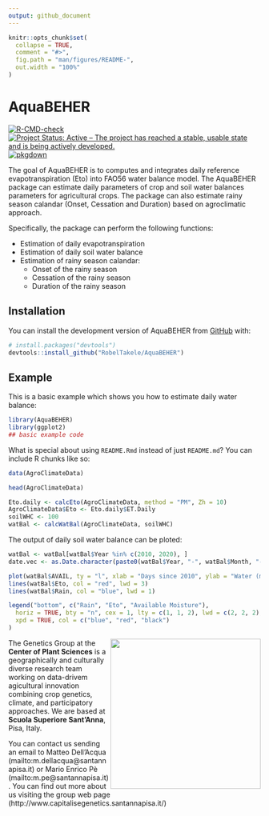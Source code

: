 ```yaml
---
output: github_document
---
```


<!-- README.md is generated from README.Rmd. Please edit that file -->

```r
knitr::opts_chunk$set(
  collapse = TRUE,
  comment = "#>",
  fig.path = "man/figures/README-",
  out.width = "100%"
)
```

# AquaBEHER

<!-- badges: start -->
[![R-CMD-check](https://github.com/RobelTakele/AquaBEHER/actions/workflows/R-CMD-check.yaml/badge.svg)](https://github.com/RobelTakele/AquaBEHER/actions/workflows/R-CMD-check.yaml)
[![Project Status: Active – The project has reached a stable, usable state and is being actively developed.](https://www.repostatus.org/badges/latest/active.svg)](https://www.repostatus.org/#active)
[![pkgdown](https://github.com/RobelTakele/AquaBEHER/actions/workflows/pkgdown.yaml/badge.svg)](https://github.com/RobelTakele/AquaBEHER/actions/workflows/pkgdown.yaml)
<!-- badges: end -->

 The goal of AquaBEHER is to computes and integrates daily reference evapotranspiration (Eto) into FAO56 water balance model. 
 The AquaBEHER package can estimate daily parameters of crop and soil water balances parameters for agricultural crops. The package can also 
    estimate rainy season calandar (Onset, Cessation and Duration) based on agroclimatic approach. 

Specifically, the package can perform the following functions:

+   Estimation of daily evapotranspiration
+   Estimation of daily soil water balance
+   Estimation of rainy season calandar:
    +   Onset of the rainy season
    +   Cessation of the rainy season
    +   Duration of the rainy season

## Installation

You can install the development version of AquaBEHER from [GitHub](https://github.com/) with:

``` r
# install.packages("devtools")
devtools::install_github("RobelTakele/AquaBEHER")
```

## Example

This is a basic example which shows you how to estimate daily water balance:

```r
library(AquaBEHER)
library(ggplot2)
## basic example code
```

What is special about using `README.Rmd` instead of just `README.md`? You can include R chunks like so:

```r
data(AgroClimateData)

head(AgroClimateData)
```

```r
Eto.daily <- calcEto(AgroClimateData, method = "PM", Zh = 10)
AgroClimateData$Eto <- Eto.daily$ET.Daily
soilWHC <- 100
watBal <- calcWatBal(AgroClimateData, soilWHC)
```

The output of daily soil water balance can be ploted:

```r
watBal <- watBal[watBal$Year %in% c(2010, 2020), ]
date.vec <- as.Date.character(paste0(watBal$Year, "-", watBal$Month, "-", watBal$Day))

plot(watBal$AVAIL, ty = "l", xlab = "Days since 2010", ylab = "Water (mm)", col = "black", lwd = 1, lty = 2)
lines(watBal$Eto, col = "red", lwd = 3)
lines(watBal$Rain, col = "blue", lwd = 1)

legend("bottom", c("Rain", "Eto", "Available Moisture"),
  horiz = TRUE, bty = "n", cex = 1, lty = c(1, 1, 2), lwd = c(2, 2, 2), inset = c(1, 1),
  xpd = TRUE, col = c("blue", "red", "black")
)
```


<img align="right" width="300" src="http://www.capitalisegenetics.santannapisa.it/sites/default/files/u65/Logo%20plant%20sciences.png">


The Genetics Group at the **Center of Plant Sciences** is a geographically and culturally diverse research team working on data-drivem agicultural innovation combining crop genetics, climate, and participatory approaches. We are based at **Scuola Superiore Sant’Anna**, Pisa, Italy. 

You can contact us sending an email to Matteo Dell'Acqua (mailto:m.dellacqua@santannapisa.it) or Mario Enrico Pè (mailto:m.pe@santannapisa.it).
You can find out more about us visiting the group web page (http://www.capitalisegenetics.santannapisa.it/) 


